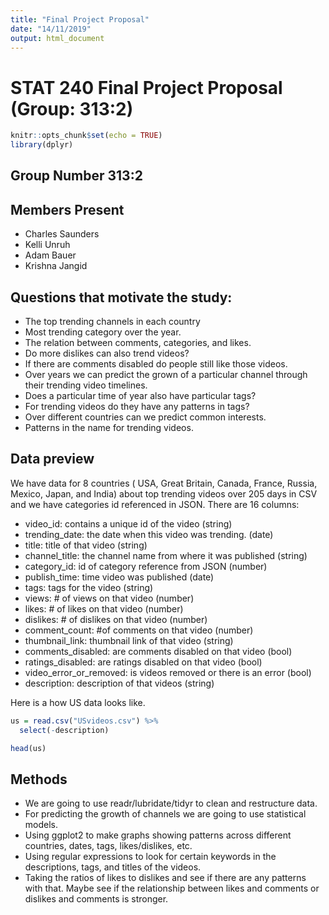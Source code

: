 ```yaml
---
title: "Final Project Proposal"
date: "14/11/2019"
output: html_document
---
```


# STAT 240 Final Project Proposal (Group: 313:2)

```r
knitr::opts_chunk$set(echo = TRUE)
library(dplyr)
```

## Group Number 313:2

## Members Present

- Charles Saunders
- Kelli Unruh
- Adam Bauer
- Krishna Jangid


## Questions that motivate the study:

- The top trending channels in each country
- Most trending category over the year.
- The relation between comments, categories, and likes.
- Do more dislikes can also trend videos?
- If there are comments disabled do people still like those videos.
- Over years we can predict the grown of a particular channel through their trending video timelines.
- Does a particular time of year also have particular tags?
- For trending videos do they have any patterns in tags?
- Over different countries can we predict common interests.
- Patterns in the name for trending videos.


## Data preview

We have data for 8 countries ( USA, Great Britain, Canada, France, Russia, Mexico, Japan, and India) about top trending videos over 205 days in CSV and we have categories id referenced in JSON. There are 16 columns:

- video_id: contains a unique id of the video (string)
- trending_date: the date when this video was trending. (date)
- title: title of that video (string)
- channel_title: the channel name from where it was published (string)
- category_id: id of category reference from JSON (number)
- publish_time: time video was published (date)
- tags: tags for the video (string)
- views: # of views on that video (number)
- likes: # of likes on that video (number)
- dislikes: # of dislikes on that video (number)
- comment_count: #of comments on that video (number)
- thumbnail_link: thumbnail link of that video (string)
- comments_disabled: are comments disabled on that video (bool)
- ratings_disabled: are ratings disabled on that video (bool)
- video_error_or_removed: is videos removed or there is an error (bool)
- description: description of that videos (string) 

Here is a how US data looks like.

```r
us = read.csv("USvideos.csv") %>%
  select(-description)

head(us)
```

## Methods 

- We are going to use readr/lubridate/tidyr to clean and restructure data.
- For predicting the growth of channels we are going to use statistical models.
- Using ggplot2 to make graphs showing patterns across different countries, dates, tags, likes/dislikes, etc.
- Using regular expressions to look for certain keywords in the descriptions, tags, and titles of the videos.
- Taking the ratios of likes to dislikes and see if there are any patterns with that. Maybe see if the relationship between likes and comments or dislikes and comments is stronger.
